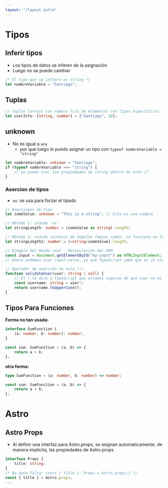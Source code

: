 ```yaml
---
layout: "/layout.astro"
---
```


# Tipos

## Inferir tipos

- Los tipos de datos se inferen de la asignación
- Luego no se puede cambiar

```ts
/* El tipo que se infiere es string */
let nombreVariable = "Santiago";
```

## Tuplas

```ts
// Tuplas (arrays con número fijo de elementos con tipos específicos)
let userInfo: [string, number] = ["Santiago", 28];
```

## unknown

- No es igual a `any`
  - por que luego le puedo asignar un tipo con `typeof nombreVariable = "string"`

```ts
let nombreVariable: unknown = "Santiago";
if (typeof nombreVariable === "string") {
	// se puede usar las propiedades de string dentro de este if
}
```

### Asercion de tipos

- `as`: se usa para forzar el tipado

```ts
// Aserciones de tipo
let someValue: unknown = "This is a string"; // Esto es una cadena

// Método 1: usando 'as'
let stringLength: number = (someValue as string).length;

// Método 2: usando sintaxis de ángulos (menos común, no funciona en JSX - React)
let stringLength2: number = (<string>someValue).length;

// Ejemplo del mundo real - Manipulación del DOM
const input = document.getElementById("my-input") as HTMLInputElement;
// Ahora podemos usar input.value, ya que TypeScript sabe que es un elemento input

// Operador de aserción no nulo (!)
function validateUser(user: string | null) {
	// El ! le dice a TypeScript que estamos seguros de que user no es null
	const username: string = user!;
	return username.toUpperCase();
}
```

## Tipos Para Funciones

**Forma no tan usada:**

```ts
interface SumFunction {
	(a: number, b: number): number;
}

const sum: SumFunction = (a, b) => {
	return a + b;
};
```
**otra forma:**
```ts
type SumFunction = (a: number, b: number) => number;

const sum: SumFunction = (a, b) => {
    return a + b;
};
```
# Astro

## Astro Props

- Al definir una interfaz para Astro.props, se asignan automaticamente, de manera implicita, las propiedades de Astro.props

```ts
interface Props {
    title: string;
}
/* No hace falta: const { title }: Props = Astro.props;} */
const { title } = Astro.props;
---